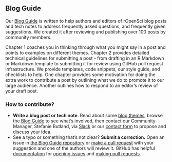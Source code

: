 ## Blog Guide {#blogguide}

Our [Blog Guide](https://blogguide.ropensci.org/) is written to help authors and editors of rOpenSci blog posts and tech notes to address frequently asked questions, and frequently given suggestions. We created it after reviewing and publishing over 100 posts by community members.

Chapter 1 coaches you in thinking through what you might say in a post and points to examples on different themes. Chapter 2 provides detailed technical guidelines for submitting a post - from drafting in an R Markdown or Markdown template to submitting it for review using GitHub pull request infrastructure. We provide templates, code snippets, our style guide, and checklists to help. One chapter provides some motivation for doing the extra work to contribute a post by outlining what we do to promote it to our large audience. Another outlines how to respond to an editor’s review of your draft post.


### How to contribute? 

*   **Write a blog post or tech note**. Read about some [blog themes](#blog), browse the [Blog Guide](https://blogguide.ropensci.org/) to see what’s involved, then contact our Community Manager, Stefanie Butland, via [Slack](#channels-slack) or our [contact form](https://ropensci.org/contact/) to propose and discuss your idea.
*   See a typo or something that’s not clear? **Submit a correction.** Open an issue in [the Blog Guide repository](https://github.com/ropensci-org/blog-guidance) or [make a pull request](#channels-github) with your suggestion and one of the authors will review it. GitHub has helpful [documentation](https://docs.github.com/en/github/collaborating-with-issues-and-pull-requests) for [opening issues](https://docs.github.com/en/github/managing-your-work-on-github/managing-your-work-with-issues) and [making pull requests](https://docs.github.com/en/github/collaborating-with-issues-and-pull-requests/creating-a-pull-request-from-a-fork).